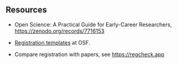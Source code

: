 ## Resources {#sec-resources}


- Open Science: A Practical Guide for Early-Career Researchers, [https://zenodo.org/records/7716153](https://zenodo.org/records/7716153)

- [Registration templates](https://help.osf.io/article/229-select-a-registration-template) at OSF.


- Compare registration with papers, see [https://regcheck.app](https://regcheck.app)

